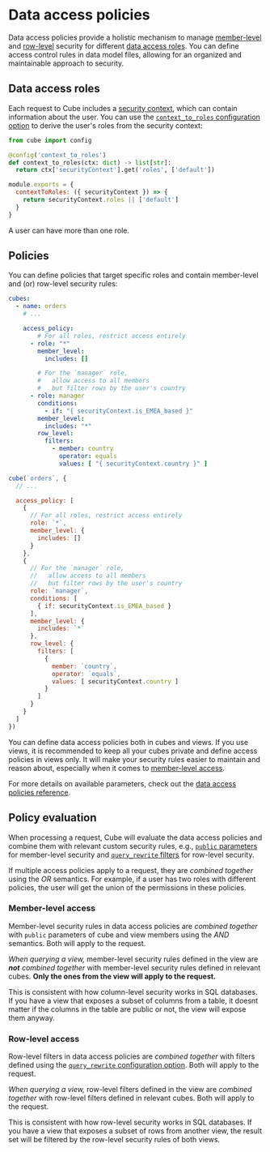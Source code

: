 # Data access policies

Data access policies provide a holistic mechanism to manage [member-level](#member-level-access)
and [row-level](#row-level-access) security for different [data access roles](#data-access-roles).
You can define access control rules in data model files, allowing for an organized
and maintainable approach to security.

<YouTubeVideo
  url="https://www.youtube.com/embed/yJfnYB27wSQ"
  aspectRatio={4/3}
/>

## Data access roles

Each request to Cube includes a [security context][ref-sec-ctx], which can contain
information about the user. You can use the [`context_to_roles` configuration
option][ref-ctx-to-roles] to derive the user's roles from the security context:

<CodeTabs>

```python
from cube import config

@config('context_to_roles')
def context_to_roles(ctx: dict) -> list[str]:
  return ctx['securityContext'].get('roles', ['default'])
```

```javascript
module.exports = {
  contextToRoles: ({ securityContext }) => {
    return securityContext.roles || ['default']
  }
}
```

</CodeTabs>

A user can have more than one role.

## Policies

You can define policies that target specific roles and contain member-level and (or)
row-level security rules:

<CodeTabs>

```yaml
cubes:
  - name: orders
    # ...

    access_policy:
        # For all roles, restrict access entirely
      - role: "*"
        member_level:
          includes: []

        # For the `manager` role,
        #   allow access to all members
        #   but filter rows by the user's country
      - role: manager
        conditions:
          - if: "{ securityContext.is_EMEA_based }"
        member_level:
          includes: "*"
        row_level:
          filters:
            - member: country
              operator: equals
              values: [ "{ securityContext.country }" ]
```

```javascript
cube(`orders`, {
  // ...

  access_policy: [
    {
      // For all roles, restrict access entirely
      role: `*`,
      member_level: {
        includes: []
      }
    },
    {
      // For the `manager` role,
      //   allow access to all members
      //   but filter rows by the user's country
      role: `manager`,
      conditions: [
        { if: securityContext.is_EMEA_based }
      ],
      member_level: {
        includes: `*`
      },
      row_level: {
        filters: [
          {
            member: `country`,
            operator: `equals`,
            values: [ securityContext.country ]
          }
        ]
      }
    }
  ]
})
```

</CodeTabs>

You can define data access policies both in cubes and views. If you use views,
it is recommended to keep all your cubes private and define access policies in views only.
It will make your security rules easier to maintain and reason about, especially
when it comes to [member-level access](#member-level-access).

For more details on available parameters, check out the [data access policies reference][ref-ref-dap].

## Policy evaluation

When processing a request, Cube will evaluate the data access policies and combine them
with relevant custom security rules, e.g., [`public` parameters][ref-mls-public] for member-level security
and [`query_rewrite` filters][ref-rls-queryrewrite] for row-level security.

If multiple access policies apply to a request, they are _combined together_
using the _OR_ semantics. For example, if a user has two roles with different
policies, the user will get the union of the permissions in these policies.

### Member-level access

Member-level security rules in data access policies are _combined together_
with `public` parameters of cube and view members using the _AND_ semantics.
Both will apply to the request.

_When querying a view,_ member-level security rules defined in the view are _**not** combined together_
with member-level security rules defined in relevant cubes.
**Only the ones from the view will apply to the request.**

<InfoBox>

This is consistent with how column-level security works in SQL databases. If you have
a view that exposes a subset of columns from a table, it doesnt matter if the
columns in the table are public or not, the view will expose them anyway.

</InfoBox>

### Row-level access

Row-level filters in data access policies are _combined together_ with filters defined
using the [`query_rewrite` configuration option][ref-config-queryrewrite].
Both will apply to the request.

_When querying a view,_ row-level filters defined in the view are _combined together_
with row-level filters defined in relevant cubes. Both will apply to the request.

<InfoBox>

This is consistent with how row-level security works in SQL databases. If you have
a view that exposes a subset of rows from another view, the result set will be
filtered by the row-level security rules of both views.

</InfoBox>


[ref-mls]: /product/auth/member-level-security
[ref-mls-public]: /product/auth/member-level-security#managing-member-level-access
[ref-rls]: /product/auth/row-level-security
[ref-rls-queryrewrite]: /product/auth/row-level-security#managing-row-level-access
[ref-sec-ctx]: /product/auth/context
[ref-ctx-to-roles]: /product/configuration/reference/config#context_to_roles
[ref-ref-dap]: /reference/data-model/data-access-policies
[ref-config-queryrewrite]: /product/configuration/reference/config#query_rewrite